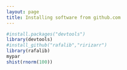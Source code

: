```yaml
---
layout: page
title: Installing software from github.com
---
```


```r
#install.packages("devtools")
library(devtools)
#install_github("rafalib","ririzarr")
library(rafalib)
mypar
shist(rnorm(100))
```

